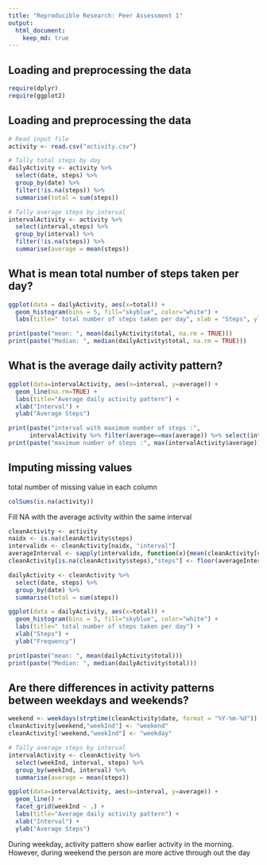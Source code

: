 ---
title: "Reproducible Research: Peer Assessment 1"
output: 
  html_document:
    keep_md: true
---
## Loading and preprocessing the data
```{r include=TRUE}
require(dplyr)
require(ggplot2)
```

## Loading and preprocessing the data
```{r echo=TRUE}
# Read input file
activity <- read.csv("activity.csv")

# Tally total steps by day
dailyActivity <- activity %>% 
  select(date, steps) %>% 
  group_by(date) %>% 
  filter(!is.na(steps)) %>%
  summarise(total = sum(steps))

# Tally average steps by interval
intervalActivity <- activity %>% 
  select(interval,steps) %>%
  group_by(interval) %>%
  filter(!is.na(steps)) %>%
  summarise(average = mean(steps))

```

## What is mean total number of steps taken per day?
```{r echo=TRUE}
ggplot(data = dailyActivity, aes(x=total)) +
  geom_histogram(bins = 5, fill="skyblue", color="white") +
  labs(title=" total number of steps taken per day", xlab = "Steps", ylab = "Frequency")

print(paste("mean: ", mean(dailyActivity$total, na.rm = TRUE)))
print(paste("Median: ", median(dailyActivity$total, na.rm = TRUE)))
```

## What is the average daily activity pattern?
```{r echo=TRUE}
ggplot(data=intervalActivity, aes(x=interval, y=average)) +
  geom_line(na.rm=TRUE) + 
  labs(title="Average daily activity pattern") +
  xlab("Interval") +
  ylab("Average Steps")

print(paste("interval with maximum number of steps :", 
      intervalActivity %>% filter(average==max(average)) %>% select(interval)))
print(paste("maximum number of steps :", max(intervalActivity$average)))
```

## Imputing missing values

total number of missing value in each column
```{r echo=TRUE}
colSums(is.na(activity))
```


Fill NA with the average activity within the same interval
```{r echo=TRUE}

cleanActivity <- activity
naidx <- is.na(cleanActivity$steps)
intervalidx <- cleanActivity[naidx, "interval"]
averageInterval <- sapply(intervalidx, function(x){mean(cleanActivity[cleanActivity$interval==x,"steps"], na.rm=T)})
cleanActivity[is.na(cleanActivity$steps),"steps"] <- floor(averageInterval)

dailyActivity <- cleanActivity %>% 
  select(date, steps) %>% 
  group_by(date) %>% 
  summarise(total = sum(steps))

ggplot(data = dailyActivity, aes(x=total)) +
  geom_histogram(bins = 5, fill="skyblue", color="white") +
  labs(title=" total number of steps taken per day") +
  xlab("Steps") + 
  ylab("Frequency")

print(paste("mean: ", mean(dailyActivity$total)))
print(paste("Median: ", median(dailyActivity$total)))

```

## Are there differences in activity patterns between weekdays and weekends?
```{r echo=TRUE}
weekend <- weekdays(strptime(cleanActivity$date, format = "%Y-%m-%d")) %in% c("Saturday","Sunday")
cleanActivity[weekend,"weekInd"] <- "weekend"
cleanActivity[!weekend,"weekInd"] <- "weekday"

# Tally average steps by interval
intervalActivity <- cleanActivity %>% 
  select(weekInd, interval, steps) %>%
  group_by(weekInd, interval) %>%
  summarise(average = mean(steps))

ggplot(data=intervalActivity, aes(x=interval, y=average)) +
  geom_line() + 
  facet_grid(weekInd ~ .) +
  labs(title="Average daily activity pattern") + 
  xlab("Interval") +
  ylab("Average Steps")

```

During weekday, activity pattern show earlier activity in the morning. However, during weekend the person are more active through out the day
